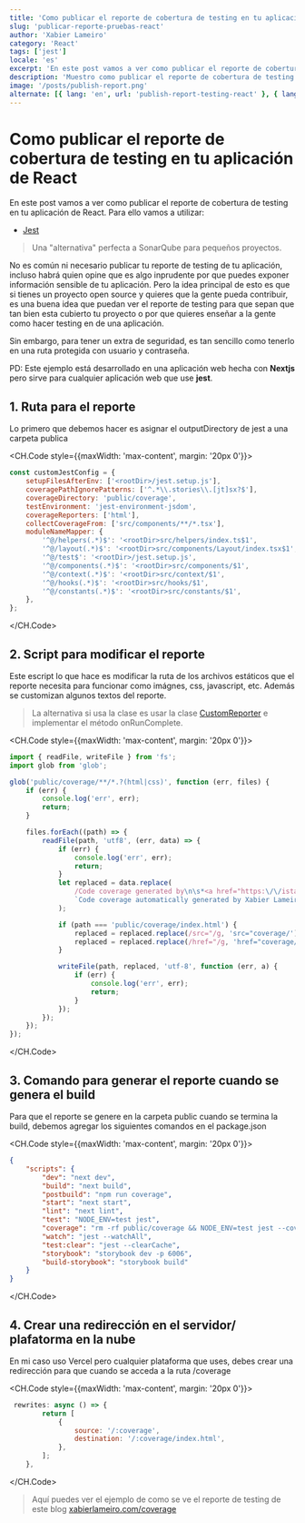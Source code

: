 ```yaml
---
title: 'Como publicar el reporte de cobertura de testing en tu aplicación de React'
slug: 'publicar-reporte-pruebas-react'
author: 'Xabier Lameiro'
category: 'React'
tags: ['jest']
locale: 'es'
excerpt: 'En este post vamos a ver como publicar el reporte de cobertura de testing en tu aplicación de React.'
description: 'Muestro como publicar el reporte de cobertura de testing con jest en tu aplicación de React o Nextjs, para que tu mismo o la gente pueda ver la cobertura de testing de tu proyecto.'
image: '/posts/publish-report.png'
alternate: [{ lang: 'en', url: 'publish-report-testing-react' }, { lang: 'gl', url: 'publicar-informe-probas-react' }]
---
```


# Como publicar el reporte de cobertura de testing en tu aplicación de React

<Date date="01-01-2023" />

<GoogleAdsense slot="6172794554" horizontal />

En este post vamos a ver como publicar el reporte de cobertura de testing en tu aplicación de React. Para ello vamos a utilizar:

-   [Jest](https://jestjs.io/ 'Enlace a jestjs.io')

> Una "alternativa" perfecta a SonarQube para pequeños proyectos.

No es común ni necesario publicar tu reporte de testing de tu aplicación, incluso habrá quien opine que es algo inprudente por que
puedes exponer información sensible de tu aplicación. Pero la idea principal de esto es que si tienes un proyecto open source y quieres
que la gente pueda contribuir, es una buena idea que puedan ver el reporte de testing para que sepan que tan bien esta cubierto tu proyecto o
por que quieres enseñar a la gente como hacer testing en de una aplicación.

Sin embargo, para tener un extra de seguridad, es tan sencillo como tenerlo en una ruta protegida con usuario y contraseña.

PD: Este ejemplo está desarrollado en una aplicación web hecha con **Nextjs** pero sirve para cualquier aplicación web que
use **jest**.

## 1. Ruta para el reporte

Lo primero que debemos hacer es asignar el outputDirectory de jest a una carpeta publica

<CH.Code style={{maxWidth: 'max-content', margin: '20px 0'}}>

```javascript jest.config.js mark=4
const customJestConfig = {
    setupFilesAfterEnv: ['<rootDir>/jest.setup.js'],
    coveragePathIgnorePatterns: ['^.*\\.stories\\.[jt]sx?$'],
    coverageDirectory: 'public/coverage',
    testEnvironment: 'jest-environment-jsdom',
    coverageReporters: ['html'],
    collectCoverageFrom: ['src/components/**/*.tsx'],
    moduleNameMapper: {
        '^@/helpers(.*)$': '<rootDir>src/helpers/index.ts$1',
        '^@/layout(.*)$': '<rootDir>src/components/Layout/index.tsx$1',
        '^@/test$': '<rootDir>/jest.setup.js',
        '^@/components(.*)$': '<rootDir>src/components/$1',
        '^@/context(.*)$': '<rootDir>src/context/$1',
        '^@/hooks(.*)$': '<rootDir>src/hooks/$1',
        '^@/constants(.*)$': '<rootDir>src/constants/$1',
    },
};
```

</CH.Code>

## 2. Script para modificar el reporte

Este escript lo que hace es modificar la ruta de los archivos estáticos que el reporte necesita para funcionar como imágnes, css, javascript, etc.
Además se customizan algunos textos del reporte.

> La alternativa si usa la clase es usar la clase [CustomReporter](https://jestjs.io/docs/configuration 'Página de configuración de Jest') e implementar el método onRunComplete.

<CH.Code style={{maxWidth: 'max-content', margin: '20px 0'}}>

```javascript custom-reporter.js
import { readFile, writeFile } from 'fs';
import glob from 'glob';

glob('public/coverage/**/*.?(html|css)', function (err, files) {
    if (err) {
        console.log('err', err);
        return;
    }

    files.forEach((path) => {
        readFile(path, 'utf8', (err, data) => {
            if (err) {
                console.log('err', err);
                return;
            }
            let replaced = data.replace(
                /Code coverage generated by\n\s*<a href="https:\/\/istanbul\.js\.org\/"/g,
                `Code coverage automatically generated by Xabier Lameiro on ${new Date().toLocaleDateString()}`
            );

            if (path === 'public/coverage/index.html') {
                replaced = replaced.replace(/src="/g, 'src="coverage/');
                replaced = replaced.replace(/href="/g, 'href="coverage/');
            }

            writeFile(path, replaced, 'utf-8', function (err, a) {
                if (err) {
                    console.log('err', err);
                    return;
                }
            });
        });
    });
});
```

</CH.Code>

## 3. Comando para generar el reporte cuando se genera el build

Para que el reporte se genere en la carpeta public cuando se termina la build, debemos agregar los siguientes comandos en el package.json

<CH.Code style={{maxWidth: 'max-content', margin: '20px 0'}}>

```json package.json mark=5,9
{
    "scripts": {
        "dev": "next dev",
        "build": "next build",
        "postbuild": "npm run coverage",
        "start": "next start",
        "lint": "next lint",
        "test": "NODE_ENV=test jest",
        "coverage": "rm -rf public/coverage && NODE_ENV=test jest --coverage && node custom-reporter.js",
        "watch": "jest --watchAll",
        "test:clear": "jest --clearCache",
        "storybook": "storybook dev -p 6006",
        "build-storybook": "storybook build"
    }
}
```

</CH.Code>

## 4. Crear una redirección en el servidor/ plafatorma en la nube

En mi caso uso Vercel pero cualquier plataforma que uses, debes crear una redirección para que cuando se acceda a la ruta /coverage

<CH.Code style={{maxWidth: 'max-content', margin: '20px 0'}}>

```javascript next.config.js mark=4,5
 rewrites: async () => {
        return [
            {
                source: '/:coverage',
                destination: '/:coverage/index.html',
            },
        ];
    },
```

</CH.Code>

> Aquí puedes ver el ejemplo de como se ve el reporte de testing de este blog [xabierlameiro.com/coverage](https://xabierlameiro.com/coverage 'Sección de coverage')
